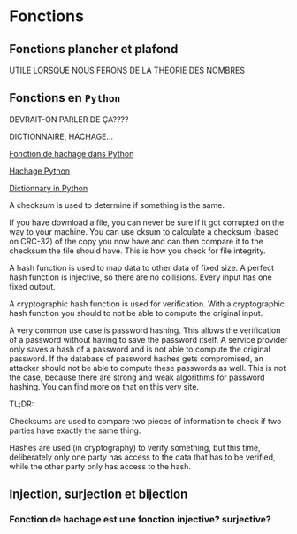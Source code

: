 # Fonctions

## Fonctions plancher et plafond

UTILE LORSQUE NOUS FERONS DE LA THÉORIE DES NOMBRES

## Fonctions en `Python`

DEVRAIT-ON PARLER DE ÇA????

DICTIONNAIRE, HACHAGE...

:::{#exm-hash-python}

[Fonction de hachage dans Python](https://www.wikiwand.com/en/Fowler%E2%80%93Noll%E2%80%93Vo_hash_function)

[Hachage Python](https://andrewbrookins.com/technology/pythons-default-hash-algorithm/)

[Dictionnary in Python](https://thepythoncorner.com/posts/2020-08-21-hash-tables-understanding-dictionaries/)

A checksum is used to determine if something is the same.

If you have download a file, you can never be sure if it got corrupted on the way to your machine. You can use cksum to calculate a checksum (based on CRC-32) of the copy you now have and can then compare it to the checksum the file should have. This is how you check for file integrity.

A hash function is used to map data to other data of fixed size. A perfect hash function is injective, so there are no collisions. Every input has one fixed output.

A cryptographic hash function is used for verification. With a cryptographic hash function you should to not be able to compute the original input.

A very common use case is password hashing. This allows the verification of a password without having to save the password itself. A service provider only saves a hash of a password and is not able to compute the original password. If the database of password hashes gets compromised, an attacker should not be able to compute these passwords as well. This is not the case, because there are strong and weak algorithms for password hashing. You can find more on that on this very site.

TL;DR:

Checksums are used to compare two pieces of information to check if two parties have exactly the same thing.

Hashes are used (in cryptography) to verify something, but this time, deliberately only one party has access to the data that has to be verified, while the other party only has access to the hash.

:::

## Injection, surjection et bijection

### Fonction de hachage est une fonction injective? surjective?